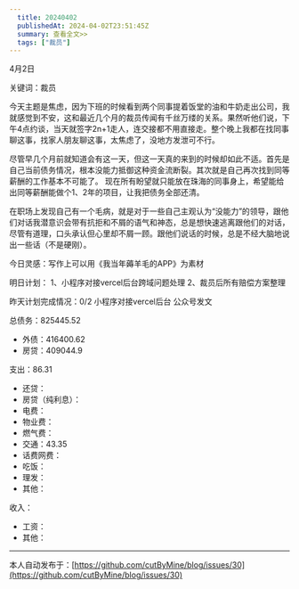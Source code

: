 ```yaml
---
  title: 20240402
  publishedAt: 2024-04-02T23:51:45Z
  summary: 查看全文>>
  tags: ["裁员"]
---
```


4月2日

关键词：裁员

今天主题是焦虑，因为下班的时候看到两个同事提着饭堂的油和牛奶走出公司，我就感觉到不安，这和最近几个月的裁员传闻有千丝万缕的关系。果然听他们说，下午4点约谈，当天就签字2n+1走人，连交接都不用直接走。整个晚上我都在找同事聊这事，找家人朋友聊这事，太焦虑了，没地方发泄可不行。

尽管早几个月前就知道会有这一天，但这一天真的来到的时候却如此不适。首先是自己当前债务情况，根本没能力抵御这种资金流断裂。其次就是自己再次找到同等薪酬的工作基本不可能了。
现在所有盼望就只能放在珠海的同事身上，希望能给出同等薪酬能做个1、2年的项目，让我把债务全部还清。

在职场上发现自己有一个毛病，就是对于一些自己主观认为“没能力”的领导，跟他们对话我潜意识会带有抗拒和不屑的语气和神态，总是想快速逃离跟他们的对话，尽管有道理，口头承认但心里却不屑一顾。跟他们说话的时候，总是不经大脑地说出一些话（不是硬刚）。

今日灵感：写作上可以用《我当年薅羊毛的APP》为素材

明日计划：
1、小程序对接vercel后台跨域问题处理
2、裁员后所有赔偿方案整理

昨天计划完成情况：0/2
小程序对接vercel后台
公众号发文

总债务：825445.52
- 外债：416400.62
- 房贷：409044.9

支出：86.31
- 还贷：
- 房贷（纯利息）：
- 电费：
- 物业费：
- 燃气费：
- 交通：43.35
- 话费网费：
- 吃饭：
- 理发：
- 其他：

收入：
- 工资：
- 其他：

---
本人自动发布于：[https://github.com/cutByMine/blog/issues/30](https://github.com/cutByMine/blog/issues/30)

